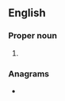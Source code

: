 {{also|mp|MP|.mp|m.p.|M-p}}
==English==

===Proper noun===
{{en-proper noun}}

# {{abbreviation of|{{pedlink|Masoretic Text|disp=masorah parva}}|lang=en}}

===Anagrams===
* {{anagrams|en|a=mp|P. M.|P.M.|PM|p.m.|pm}}